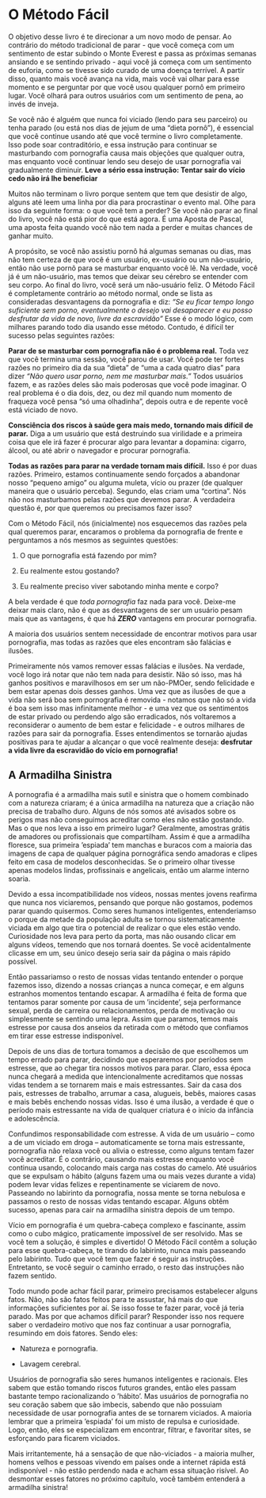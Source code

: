 # O Método Fácil

O objetivo desse livro é te direcionar a um novo modo de pensar. Ao contrário do método tradicional de parar - que você começa com um sentimento de estar subindo o Monte Everest e passa as próximas semanas ansiando e se sentindo privado - aqui você já começa com um sentimento de euforia, como se tivesse sido curado de uma doença terrível. A partir disso, quanto mais você avança na vida, mais você vai olhar para esse momento e se perguntar por que você usou qualquer pornô em primeiro lugar. Você olhará para outros usuários com um sentimento de pena, ao invés de inveja.

Se você não é alguém que nunca foi viciado (lendo para seu parceiro) ou tenha parado (ou está nos dias de jejum de uma "dieta pornô"), é essencial que você continue usando até que você termine o livro completamente. Isso pode soar contraditório, e essa instrução para continuar se masturbando com pornografia causa mais objeções que qualquer outra, mas enquanto você continuar lendo seu desejo de usar pornografia vai gradualmente diminuir. **Leve a sério essa instrução: Tentar sair do vício cedo não irá lhe beneficiar**

Muitos não terminam o livro porque sentem que tem que desistir de algo, alguns até leem uma linha por dia para procrastinar o evento mal. Olhe para isso da seguinte forma: o que você tem a perder? Se você não parar ao final do livro, você não está pior do que está agora. É uma Aposta de Pascal, uma aposta feita quando você não tem nada a perder e muitas chances de ganhar muito.

A propósito, se você não assistiu pornô há algumas semanas ou dias, mas não tem certeza de que você é um usuário, ex-usuário ou um não-usuário, então não use pornô para se masturbar enquanto você lê. Na verdade, você já é um não-usuário, mas temos que deixar seu cérebro se entender com seu corpo. Ao final do livro, você será um não-usuário feliz. O Método Fácil é completamente contrário ao método normal, onde se lista as consideradas desvantagens da pornografia e diz:
*"Se eu ficar tempo longo suficiente sem porno, eventualmente o desejo vai desaparecer e eu posso desfrutar da vida de novo, livre da escravidão"*
Esse é o modo lógico, com milhares parando todo dia usando esse método. Contudo, é difícil ter sucesso pelas seguintes razões:

**Parar de se masturbar com pornografia não é o problema real.** Toda vez que você termina uma sessão, você parou de usar. Você pode ter fortes razões no primeiro dia da sua "dieta" de "uma a cada quatro dias" para dizer *"Não quero usar porno, nem me masturbar mais."* Todos usuários fazem, e as razões deles são mais poderosas que você pode imaginar. O real problema é o dia dois, dez, ou dez mil quando num momento de fraqueza você pensa "só uma olhadinha", depois outra e de repente você está viciado de novo.

**Consciência dos riscos à saúde gera mais medo, tornando mais difícil de parar.** Diga a um usuário que está destruindo sua virilidade e a primeira coisa que ele irá fazer é procurar algo para levantar a dopamina: cigarro, álcool, ou até abrir o navegador e procurar pornografia.

**Todas as razões para parar na verdade tornam mais difícil.** Isso é por duas razões. Primeiro, estamos continuamente sendo forçados a abandonar nosso "pequeno amigo" ou alguma muleta, vício ou prazer (de qualquer maneira que o usuário perceba). Segundo, elas criam uma "cortina". Nós não nos masturbamos pelas razões que devemos parar. A verdadeira questão é, por que queremos ou precisamos fazer isso?

Com o Método Fácil, nós (inicialmente) nos esquecemos das razões pela qual queremos parar, encaramos o problema da pornografia de frente e perguntamos a nós mesmos as seguintes questões:

1. O que pornografia está fazendo por mim?

2. Eu realmente estou gostando?

3. Eu realmente preciso viver sabotando minha mente e corpo?

A bela verdade é que *toda pornografia* faz nada para você. Deixe-me deixar mais claro, não é que as desvantagens de ser um usuário pesam mais que as vantagens, é que há ***ZERO*** vantagens em procurar pornografia.

A maioria dos usuários sentem necessidade de encontrar motivos para usar pornografia, mas todas as razões que eles encontram são falácias e ilusões.

Primeiramente nós vamos remover essas falácias e ilusões. Na verdade, você logo irá notar que não tem nada para desistir. Não só isso, mas há ganhos positivos e maravilhosos em ser um não-PMOer, sendo felicidade e bem estar apenas dois desses ganhos. Uma vez que as ilusões de que a vida não será boa sem pornografia é removida - notamos que não só a vida é boa sem isso mas infinitamente melhor - e uma vez que os sentimentos de estar privado ou perdendo algo são erradicados, nós voltaremos a reconsiderar o aumento de bem estar e felicidade - e outros milhares de razões para sair da pornografia. Esses entendimentos se tornarão ajudas positivas para te ajudar a alcançar o que você realmente deseja: **desfrutar a vida livre da escravidão do vício em pornografia!**

## A Armadilha Sinistra

A pornografia é a armadilha mais sutil e sinistra que o homem combinado com a natureza criaram; é a única armadilha na natureza que a criação não precisa de trabalho duro. Alguns de nós somos até avisados sobre os perigos mas não conseguimos acreditar como eles não estão gostando. Mas o que nos leva a isso em primeiro lugar? Geralmente, amostras grátis de amadores ou profissionais que compartilham. Assim é que a armadilha floresce, sua primeira ’espiada’ tem manchas e buracos com a maioria das imagens de capa de qualquer página pornográfica sendo amadoras e clipes feito em casa de modelos desconhecidas. Se o primeiro olhar tivesse apenas modelos lindas, profissinais e angelicais, então um alarme interno soaria.

Devido a essa incompatibilidade nos vídeos, nossas mentes jovens reafirma que nunca nos viciaremos, pensando que porque não gostamos, podemos parar quando quisermos. Como seres humanos inteligentes, entenderiamso o porque da metade da população adulta se tornou sistematicamente viciada em algo que tira o potencial de realizar o que eles estão vendo. Curiosidade nos leva para perto da porta, mas não ousando clicar em alguns vídeos, temendo que nos tornará doentes. Se você acidentalmente clicasse em um, seu único desejo seria sair da página o mais rápido possível.

Então passariamso o resto de nossas vidas tentando entender o porque fazemos isso, dizendo a nossas crianças a nunca começar, e em alguns estranhos momentos tentando escapar. A armadilha é feita de forma que tentamos parar somente por causa de um ’incidente’, seja performance sexual, perda de carreira ou relacionamentos, perda de motivação ou simplesmente se sentindo uma lepra. Assim que paramos, temos mais estresse por causa dos anseios da retirada com o método que confiamos em tirar esse estresse indisponível.

Depois de uns dias de tortura tomamos a decisão de que escolhemos um tempo errado para parar, decidindo que esperaremos por períodos sem estresse, que ao chegar tira nossos motivos para parar. Claro, essa época nunca chegará a medida que intencionalmente acreditamos que nossas vidas tendem a se tornarem mais e mais estressantes. Sair da casa dos pais, estresses de trabalho, arrumar a casa, alugueis, bebês, maiores casas e mais bebês enchendo nossas vidas. Isso é uma ilusão, a verdade é que o período mais estressante na vida de qualquer criatura é o início da infância e adolescência.

Confundimos responsabilidade com estresse. A vida de um usuário -- como a de um viciado em droga -- automaticamente se torna mais estressante, pornografia não relaxa você ou alivia o estresse, como alguns tentam fazer você acreditar. É o contrário, causando mais estresse enquanto você continua usando, colocando mais carga nas costas do camelo. Até usuários que se expulsam o hábito (alguns fazem uma ou mais vezes durante a vida) podem levar vidas felizes e repentinamente se viciarem de novo. Passeando no labirinto da pornografia, nossa mente se torna nebulosa e passamos o resto de nossas vidas tentando escapar. Alguns obtêm sucesso, apenas para cair na armadilha sinistra depois de um tempo.

Vício em pornografia é um quebra-cabeça complexo e fascinante, assim como o cubo mágico, praticamente impossível de ser resolvido. Mas se você tem a solução, é simples e divertido! O Método Fácil contêm a solução para esse quebra-cabeça, te tirando do labirinto, nunca mais passeando pelo labirinto. Tudo que você tem que fazer é seguir as instruções. Entretanto, se você seguir o caminho errado, o resto das instruções não fazem sentido.

Todo mundo pode achar fácil parar, primeiro precisamos estabelecer alguns fatos. Não, não são fatos feitos para te assustar, há mais do que informações suficientes por aí. Se isso fosse te fazer parar, você já teria parado. Mas por que achamos difícil parar? Responder isso nos requere saber o verdadeiro motivo que nos faz continuar a usar pornografia, resumindo em dois fatores. Sendo eles:

-   Natureza e pornografia.

-   Lavagem cerebral.

Usuários de pornografia são seres humanos inteligentes e racionais. Eles sabem que estão tomando riscos futuros grandes, então eles passam bastante tempo racionalizando o ’hábito’. Mas usuários de pornografia no seu coração sabem que são imbecis, sabendo que não possuiam necessidade de usar pornografia antes de se tornarem viciados. A maioria lembrar que a primeira ’espiada’ foi um misto de repulsa e curiosidade. Logo, então, eles se especializam em encontrar, filtrar, e favoritar sites, se esforçando para ficarem viciados.

Mais irritantemente, há a sensação de que não-viciados - a maioria mulher, homens velhos e pessoas vivendo em países onde a internet rápida está indisponível - não estão perdendo nada e acham essa situação risível. Ao desmontar esses fatores no próximo capítulo, você também entenderá a armadilha sinistra!
